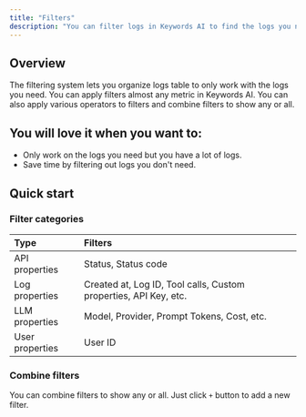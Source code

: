 ```yaml
---
title: "Filters"
description: "You can filter logs in Keywords AI to find the logs you need."
---
```


## Overview
The filtering system lets you organize logs table to only work with the logs you need. You can apply filters almost any metric in Keywords AI. You can also apply various operators to filters and combine filters to show any or all.

## You will love it when you want to:
- Only work on the logs you need but you have a lot of logs.
- Save time by filtering out logs you don't need.

## Quick start
### Filter categories
| Type | Filters                           |
| :-------- | :------------------------------------- |
| API properties     | Status, Status code           |
| Log properties     | Created at, Log ID, Tool calls, Custom properties, API Key, etc.                     |
| LLM properties      | Model, Provider, Prompt Tokens, Cost, etc.                          |
| User properties   | User ID|

### Combine filters
You can combine filters to show any or all. Just click `+` button to add a new filter.


